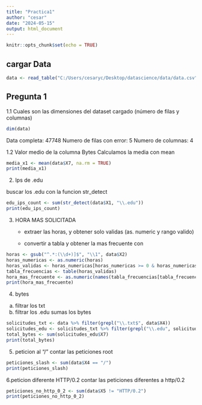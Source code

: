 ```yaml
---
title: "Practica1"
author: "cesar"
date: "2024-05-15"
output: html_document
---
```


```r
knitr::opts_chunk$set(echo = TRUE)
```

## cargar Data

```r
data <- read_table("C:/Users/cesaryc/Desktop/datascience/data/data.csv",    col_names = FALSE) 
```

## Pregunta 1

1.1 Cuales son las dimensiones del dataset cargado (número de filas y columnas)

```r
dim(data)
```

Data completa: 47748 Numero de filas con error: 5 Numero de columnas: 4

1.2 Valor medio de la columna Bytes Calculamos la media con mean

```r
media_x1 <- mean(data$X7, na.rm = TRUE)
print(media_x1)
```

2.  Ips de .edu

buscar los .edu con la funcion str_detect

```r
edu_ips_count <- sum(str_detect(data$X1, "\\.edu"))
print(edu_ips_count)
```

3.  HORA MAS SOLICITADA
    -   extraer las horas, y obtener solo validas (as. numeric y rango valido)

    -   convertir a tabla y obtener la mas frecuente con

```r
horas <- gsub("^.*:(\\d+)]$", "\\1", data$X2)
horas_numericas <- as.numeric(horas)
horas_validas <- horas_numericas[horas_numericas >= 0 & horas_numericas <= 23]
tabla_frecuencias <- table(horas_validas)
hora_mas_frecuente <- as.numeric(names(tabla_frecuencias[tabla_frecuencias == max(tabla_frecuencias)]))
print(hora_mas_frecuente)

```

4.  bytes

a.  filtrar los txt
b.  filtrar los .edu sumas los bytes

```r
solicitudes_txt <- data %>% filter(grepl("\\.txt$", data$X4))
solicitudes_edu <- solicitudes_txt %>% filter(grepl("\\.edu", solicitudes_txt$X1))
total_bytes <- sum(solicitudes_edu$X7)
print(total_bytes)
```

5.  peticion al "/" contar las peticiones root

```r
peticiones_slash <- sum(data$X4 == "/")
print(peticiones_slash)
```

6.peticion diferente HTTP/0.2 contar las peticiones diferentes a http/0.2

```r
peticiones_no_http_0_2 <- sum(data$X5 != "HTTP/0.2")
print(peticiones_no_http_0_2)
```
